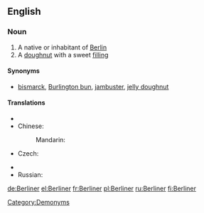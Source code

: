 ==English==

===Noun===
{{wikipedia}}
{{en-noun}}

# A native or inhabitant of [[Berlin]]
# A [[doughnut]] with a sweet [[filling]]

====Synonyms====
* {{sense|filled doughnut}} [[bismarck]], [[Burlington bun]], [[jambuster]], [[jelly doughnut]]

====Translations====
{{trans-top|native or inhabitant of Berlin}}
* {{trreq|Catalan}}
* Chinese:
*: Mandarin: {{t|zh|柏林人|tr=Bólínrén|sc=Hani}}
* Czech: {{t-|cs|Berlíňan|m}}
{{trans-mid}}
* {{trreq|Finnish}}
* Russian: {{t|ru|берлинец|m|tr=berlínec|sc=Cyrl}}
{{trans-bottom}}

{{trans-top|doughnut}}
{{trans-mid}}
{{trans-bottom}}

[[Category:Demonyms]]

[[de:Berliner]]
[[el:Berliner]]
[[fr:Berliner]]
[[pl:Berliner]]
[[ru:Berliner]]
[[fi:Berliner]]